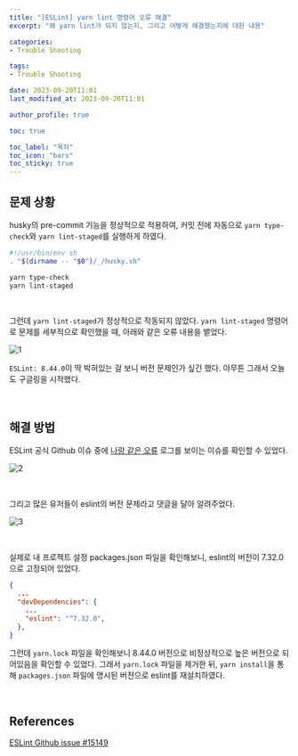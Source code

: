 ```yaml
---
title: "[ESLint] yarn lint 명령어 오류 해결"
excerpt: "왜 yarn lint가 되지 않는지, 그리고 어떻게 해결했는지에 대한 내용"

categories: 
- Trouble Shooting

tags:
- Trouble Shooting

date: 2023-09-20T11:01
last_modified_at: 2023-09-20T11:01

author_profile: true

toc: true

toc_label: "목차"
toc_icon: "bars"
toc_sticky: true
---
```


## 문제 상황

husky의 pre-commit 기능을 정상적으로 적용하여, 커밋 전에 자동으로 `yarn type-check`와 `yarn lint-staged`를 실행하게 하였다.

```bash
#!/usr/bin/env sh
. "$(dirname -- "$0")/_/husky.sh"

yarn type-check
yarn lint-staged
```

<br />

그런데 `yarn lint-staged`가 정상적으로 작동되지 않았다. `yarn lint-staged` 명령어로 문제를 세부적으로 확인했을 때, 아래와 같은 오류 내용을 뱉었다.

![1](https://github.com/Orchemi/FE_Study_ssafy7th_deajeon2/assets/86189596/136735f9-492d-4eb3-839a-ad2def47b9d5)


`ESLint: 8.44.0`이 딱 박혀있는 걸 보니 버전 문제인가 싶긴 했다. 아무튼 그래서 오늘도 구글링을 시작했다.

<br />

## 해결 방법

ESLint 공식 Github 이슈 중에 [나랑 같은 오류](https://github.com/eslint/eslint/issues/15149) 로그를 보이는 이슈를 확인할 수 있었다.

![2](https://github.com/Orchemi/FE_Study_ssafy7th_deajeon2/assets/86189596/c6294024-2447-4dc6-88e0-89fa26a51804)

<br />

그리고 많은 유저들이 eslint의 버전 문제라고 댓글을 달아 알려주었다.

![3](https://github.com/Orchemi/FE_Study_ssafy7th_deajeon2/assets/86189596/8d85f68e-03f5-4a9f-81cc-f3b499cc26be)

<br />

실제로 내 프로젝트 설정 packages.json 파일을 확인해보니, eslint의 버전이 7.32.0으로 고정되어 있었다.

```json
{
  ...
  "devDependencies": {
    ...
    "eslint": "^7.32.0",
  },  
}
```

그런데 `yarn.lock` 파일을 확인해보니 8.44.0 버전으로 비정상적으로 높은 버전으로 되어있음을 확인할 수 있었다. 그래서 `yarn.lock` 파일을 제거한 뒤, `yarn install`을 통해 `packages.json` 파일에 명시된 버전으로 eslint를 재설치하였다.


<br />

## References

[ESLint Github issue #15149](https://github.com/eslint/eslint/issues/15149)